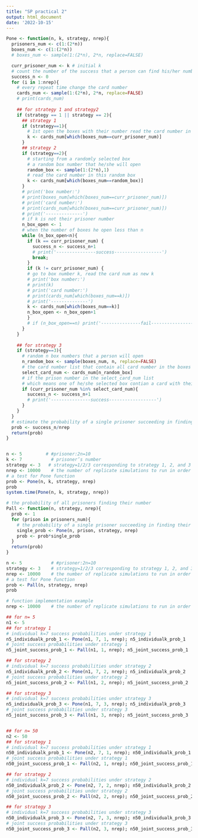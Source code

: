 ```yaml
---
title: "SP practical 2"
output: html_document
date: '2022-10-15'
---
```


```r


Pone <- function(n, k, strategy, nrep){
  prisoners_num <- c(1:(2*n))
  boxes_num <- c(1:(2*n))
  # boxes_num <- sample(1:(2*n), 2*n, replace=FALSE)

  curr_prisoner_num <- k # initial k
  # count the number of the success that a person can find his/her number 
  success_n <- 0
  for (i in 1:nrep){
    # every repeat time change the card number
    cards_num <- sample(1:(2*n), 2*n, replace=FALSE)
    # print(cards_num)
    
    ## for strategy 1 and strategy2
    if (strategy == 1 || strategy == 2){
      ## strategy 1
      if (strategy==1){
        # 1st open the boxes with their number read the card number in it 
        k <- cards_num[which(boxes_num==curr_prisoner_num)]
      }
      ## strategy 2
      if (strategy==2){
        # starting from a randomly selected box
        # a random box number that he/she will open 
        random_box <- sample(1:(2*n),1)
        # read the card number in this random box
        k <- cards_num[which(boxes_num==random_box)]
      }
      # print('box number:')
      # print(boxes_num[which(boxes_num==curr_prisoner_num)])
      # print('card number:')
      # print(cards_num[which(boxes_num==curr_prisoner_num)])
      # print('--------------')
      # if k is not their prisoner number
      n_box_open <- 1
      # when the number of boxes he open less than n
      while (n_box_open<n){
        if (k == curr_prisoner_num) {
          success_n <- success_n+1
          # print('---------------success------------------')
          break;
        }
        if (k != curr_prisoner_num) {
        # go to box number k, read the card num as new k
        # print('box number:')
        # print(k)
        # print('card number:')
        # print(cards_num[which(boxes_num==k)])
        # print('--------------')
        k <- cards_num[which(boxes_num==k)]
        n_box_open <- n_box_open+1
        }
        # if (n_box_open==n) print('---------------fail------------------')
      }
    }
    
    ## for strategy 3
    if (strategy==3){
      # random n box numbers that a person will open
      n_random_box <- sample(boxes_num, n, replace=FALSE)
      # the card number list that contain all card number in the boxes he/she open according to the n_random_box
      select_card_num <- cards_num[n_random_box]
      # if the prison number in the select_card_num list
      # which means one of he/she selected box contian a card with their prison number
      if (curr_prisoner_num %in% select_card_num){
        success_n <- success_n+1
        # print('---------------success------------------')
      }
    }
  }
  # estimate the probability of a single prisoner succeeding in finding their number
  prob <- success_n/nrep
  return(prob)
}


n <- 5         # #prisoner:2n=10
k <- 7           # prisoner’s number
strategy <- 3   # strategy=1/2/3 corresponding to strategy 1, 2, and 3
nrep <- 10000    # the number of replicate simulations to run in order to estimate the probability(10000 is a reasonable default)
# a test for Pone function
prob <- Pone(n, k, strategy, nrep)
prob
system.time(Pone(n, k, strategy, nrep))
```

```r
# the probability of all prisoners finding their number
Pall <- function(n, strategy, nrep){
  prob <- 1
  for (prison in prisoners_num){
    # the probability of a single prisoner succeeding in finding their number
    single_prob <- Pone(n, prison, strategy, nrep)
    prob <- prob*single_prob
  }  
  return(prob)
}

n <- 5           # #prisoner:2n=10
strategy <- 3    # strategy=1/2/3 corresponding to strategy 1, 2, and 3
nrep <- 10000    # the number of replicate simulations to run in order to estimate the probability(10000 is a reasonable default)
# a test for Pone function
prob <- Pall(n, strategy, nrep)
prob
```

```r
# function implementation example
nrep <- 10000    # the number of replicate simulations to run in order to estimate the probability(10000 is a reasonable default)

## for n= 5
n1 <- 5
## for strategy 1
# individual k=7 success probabilities under strategy 1
n5_individualk_prob_1 <- Pone(n1, 7, 1, nrep); n5_individualk_prob_1
# joint success probabilities under strategy 1
n5_joint_success_prob_1 <- Pall(n1, 1, nrep); n5_joint_success_prob_1

## for strategy 2
# individual k=7 success probabilities under strategy 2
n5_individualk_prob_2 <- Pone(n1, 7, 2, nrep); n5_individualk_prob_2
# joint success probabilities under strategy 2
n5_joint_success_prob_2 <- Pall(n1, 2, nrep); n5_joint_success_prob_2

## for strategy 3
# individual k=7 success probabilities under strategy 3
n5_individualk_prob_3 <- Pone(n1, 7, 3, nrep); n5_individualk_prob_3
# joint success probabilities under strategy 3
n5_joint_success_prob_3 <- Pall(n1, 3, nrep); n5_joint_success_prob_3


## for n= 50
n2 <- 50
## for strategy 1
# individual k=7 success probabilities under strategy 1
n50_individualk_prob_1 <- Pone(n2, 7, 1, nrep); n50_individualk_prob_1
# joint success probabilities under strategy 1
n50_joint_success_prob_1 <- Pall(n2, 1, nrep); n50_joint_success_prob_1

## for strategy 2
# individual k=7 success probabilities under strategy 2
n50_individualk_prob_2 <- Pone(n2, 7, 2, nrep); n50_individualk_prob_2
# joint success probabilities under strategy 2
n50_joint_success_prob_2 <- Pall(n2, 2, nrep); n50_joint_success_prob_2

## for strategy 3
# individual k=7 success probabilities under strategy 3
n50_individualk_prob_3 <- Pone(n2, 7, 3, nrep); n50_individualk_prob_3
# joint success probabilities under strategy 3
n50_joint_success_prob_3 <- Pall(n2, 3, nrep); n50_joint_success_prob_3

```

```r

```

